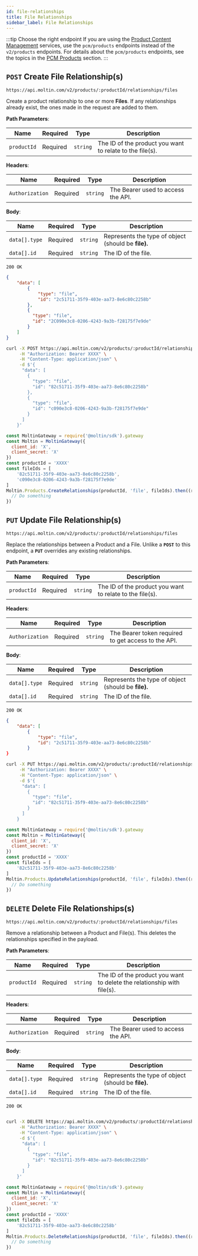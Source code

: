 ```yaml
---
id: file-relationships
title: File Relationships
sidebar_label: File Relationships
---
```


:::tip Choose the right endpoint
If you are using the [Product Content Management](../../../../concepts/product-content-management.md) services, use the `pcm/products` endpoints instead of the `v2/products` endpoints. For details about the `pcm/products` endpoints, see the topics in the [PCM Products](../../../pcm/products/index.md) section.
:::

## `POST` Create File Relationship(s)

```http
https://api.moltin.com/v2/products/:productId/relationships/files
```

Create a product relationship to one or more **Files**. If any relationships already exist, the ones made in the request are added to them.

<!--DOCUSAURUS_CODE_TABS-->

<!-- Request -->

**Path Parameters**:

| Name | Required | Type | Description |
| --- | --- | --- | --- |
| `productId` | Required | `string` | The ID  of the product you want to relate to the file(s). |

**Headers**:

| Name | Required | Type | Description |
| --- | --- | --- | --- |
| `Authorization` | Required | `string` | The Bearer used to access the API. |

**Body**:

| Name | Required | Type | Description |
| --- | --- | --- | --- |
| `data[].type` | Required | `string` | Represents the type of object (should be **file).** |
| `data[].id` | Required | `string` | The ID of the file. |


<!-- Response -->

`200 OK`

```json
{
    "data": [
        {
            "type": "file",
            "id": "2c51711-35f9-403e-aa73-8e6c80c2258b"
        },
        {
          "type": "file",
          "id": "2C090e3c8-0206-4243-9a3b-f28175f7e9de"
        }
    ]
}
```

<!--END_DOCUSAURUS_CODE_TABS-->

<!--DOCUSAURUS_CODE_TABS-->

<!--cURL-->

```bash
curl -X POST https://api.moltin.com/v2/products/:productId/relationships/files \
     -H "Authorization: Bearer XXXX" \
     -H "Content-Type: application/json" \
     -d $'{
      "data": [
        {
          "type": "file",
          "id": "82c51711-35f9-403e-aa73-8e6c80c2258b"
        },
        {
          "type": "file",
          "id": "c090e3c8-0206-4243-9a3b-f28175f7e9de"
        }
      ]
    }'
```

<!--JavaScript SDK-->

```javascript
const MoltinGateway = require('@moltin/sdk').gateway
const Moltin = MoltinGateway({
  client_id: 'X',
  client_secret: 'X'
})
const productId = 'XXXX'
const fileIds = [
    '82c51711-35f9-403e-aa73-8e6c80c2258b',
    'c090e3c8-0206-4243-9a3b-f28175f7e9de'
]
Moltin.Products.CreateRelationships(productId, 'file', fileIds).then((relationships) => {
  // Do something
})
```

<!--END_DOCUSAURUS_CODE_TABS-->

## `PUT` Update File Relationship(s)

```http
https://api.moltin.com/v2/products/:productId/relationships/files
```

Replace the relationships between a Product and a File. Unlike a **`POST`** to this endpoint, a **`PUT`** overrides any existing relationships.

<!--DOCUSAURUS_CODE_TABS-->

<!-- Request -->

**Path Parameters**:

| Name | Required | Type | Description |
| --- | --- | --- | --- |
| `productId` | Required | `string` | The ID of the product you want to relate to the file(s). |

**Headers**:

| Name | Required | Type | Description |
| --- | --- | --- | --- |
| `Authorization` | Required | `string` | The Bearer token required to get access to the API. |

**Body**:

| Name | Required | Type | Description |
| --- | --- | --- | --- |
| `data[].type` | Required | `string` | Represents the type of object (should be **file).** |
| `data[].id` | Required | `string` | The ID of the file. |

<!-- Response -->

`200 OK`

```json
{
    "data": [
        {
            "type": "file",
            "id": "2c51711-35f9-403e-aa73-8e6c80c2258b"
        }
}
```

<!--END_DOCUSAURUS_CODE_TABS-->

<!--DOCUSAURUS_CODE_TABS-->

<!--cURL-->

```bash
curl -X PUT https://api.moltin.com/v2/products/:productId/relationships/files \
     -H "Authorization: Bearer XXXX" \
     -H "Content-Type: application/json" \
     -d $'{
      "data": [
        {
          "type": "file",
          "id": "82c51711-35f9-403e-aa73-8e6c80c2258b"
        }
      ]
    }
```

<!--JavaScript SDK-->

```javascript
const MoltinGateway = require('@moltin/sdk').gateway
const Moltin = MoltinGateway({
  client_id: 'X',
  client_secret: 'X'
})
const productId = 'XXXX'
const fileIds = [
    '82c51711-35f9-403e-aa73-8e6c80c2258b'
]
Moltin.Products.UpdateRelationships(productId, 'file', fileIds).then((relationships) => {
  // Do something
})
```

<!--END_DOCUSAURUS_CODE_TABS-->

## `DELETE` Delete File Relationships(s)

```http
https://api.moltin.com/v2/products/:productId/relationships/files
```

Remove a relationship between a Product and File(s). This deletes the relationships specified in the payload.

<!--DOCUSAURUS_CODE_TABS-->

<!-- Request -->

**Path Parameters**:

| Name | Required | Type | Description |
| --- | --- | --- | --- |
| `productId` | Required | `string` | The ID of the product you want to delete the relationship with file(s). |

**Headers**:

| Name | Required | Type | Description |
| --- | --- | --- | --- |
| `Authorization` | Required | `string` | The Bearer used to access the API. |

**Body**:

| Name | Required | Type | Description |
| --- | --- | --- | --- |
| `data[].type` | Required | `string` | Represents the type of object (should be **file).** |
| `data[].id` | Required | `string` | The ID of the file. |

<!-- Response -->

`200 OK`

```json

```

<!--END_DOCUSAURUS_CODE_TABS-->

<!--DOCUSAURUS_CODE_TABS-->

<!--cURL-->

```bash
curl -X DELETE https://api.moltin.com/v2/products/:productId/relationships/files \
     -H "Authorization: Bearer XXXX" \
     -H "Content-Type: application/json" \
     -d $'{
      "data": [
        {
          "type": "file",
          "id": "82c51711-35f9-403e-aa73-8e6c80c2258b"
        }
      ]
    }'
```

<!--JavaScript SDK-->

```javascript
const MoltinGateway = require('@moltin/sdk').gateway
const Moltin = MoltinGateway({
  client_id: 'X',
  client_secret: 'X'
})
const productId = 'XXXX'
const fileIds = [
    '82c51711-35f9-403e-aa73-8e6c80c2258b'
]
Moltin.Products.DeleteRelationships(productId, 'file', fileIds).then((relationships) => {
  // Do something
})
```

<!--END_DOCUSAURUS_CODE_TABS-->
